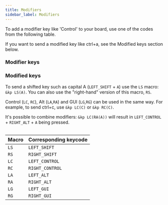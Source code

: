 ```yaml
---
title: Modifiers
sidebar_label: Modifiers
---
```



To add a modifier key like 'Control' to your board, use one of the codes from the following table.

If you want to send a modified key like ctrl+a, see the Modified keys section below.

### Modifier keys

<Table group="keyboard-modifiers" />

### Modified keys

To send a shifted key such as capital A (`LEFT_SHIFT` + `A`) use the `LS` macro: `&kp LS(A)`. You can also use the "right-hand" version of this macro, `RS`.

Control (`LC`, `RC`), Alt (`LA`,`RA`) and GUI (`LG`,`RG`) can be used in the same way. For example, to send ctrl+c, use `&kp LC(C)` or `&kp RC(C)`.

It's possible to combine modifiers: `&kp LC(RA(A))` will result in `LEFT_CONTROL` + `RIGHT_ALT` + `A` being pressed.

| Macro | Corresponding keycode |
| ----- | --------------------- |
| `LS`  | `LEFT_SHIFT`          |
| `RS`  | `RIGHT_SHIFT`         |
| `LC`  | `LEFT_CONTROL`        |
| `RC`  | `RIGHT_CONTROL`       |
| `LA`  | `LEFT_ALT`            |
| `RA`  | `RIGHT_ALT`           |
| `LG`  | `LEFT_GUI`            |
| `RG`  | `RIGHT_GUI`           |
